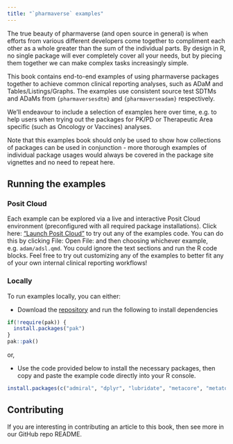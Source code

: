```yaml
---
title: "`pharmaverse` examples"
---
```


The true beauty of pharmaverse (and open source in general) is when efforts from
various different developers come together to compliment each other as a whole
greater than the sum of the individual parts. By design in R, no single package
will ever completely cover all your needs, but by piecing them together we can
make complex tasks increasingly simple.

This book contains end-to-end examples of using pharmaverse packages together to
achieve common clinical reporting analyses, such as ADaM and Tables/Listings/Graphs.
The examples use consistent source test SDTMs and ADaMs from `{pharmaversesdtm}`
and `{pharmaverseadam}` respectively.

We'll endeavour to include a selection of examples here over time, e.g. to help
users when trying out the packages for PK/PD or Therapeutic Area specific
(such as Oncology or Vaccines) analyses.

Note that this examples book should only be used to show how collections of
packages can be used in conjunction - more thorough examples of individual
package usages would always be covered in the package site vignettes and no
need to repeat here.

## Running the examples

### Posit Cloud
Each example can be explored via a live and interactive Posit Cloud environment
(preconfigured with all required package installations).
Click here: ["Launch Posit Cloud"](https://posit.cloud/content/7279124) to
try out any of the examples code.
You can do this by clicking File: Open File: and then choosing whichever example,
e.g. `adam/adsl.qmd`. You could ignore the text sections and run the R code
blocks.
Feel free to try out customizing any of the examples to better fit any of
your own internal clinical reporting workflows!

### Locally
To run examples locally, you can either:

* Download the [repository](https://github.com/pharmaverse/examples) and run the following to install dependencies

```r
if(!require(pak)) {
  install.packages("pak")
}
pak::pak()
```

or,

* Use the code provided below to install the necessary packages, then copy and paste the example code directly into your R console.

```r
install.packages(c("admiral", "dplyr", "lubridate", "metacore", "metatools", "pharmaversesdtm", "pharmaverseadam", "stringr", "tern", "tidyr", "xportr"))
```

## Contributing
If you are interesting in contributing an article to this book, then
see more in our GitHub repo README.
